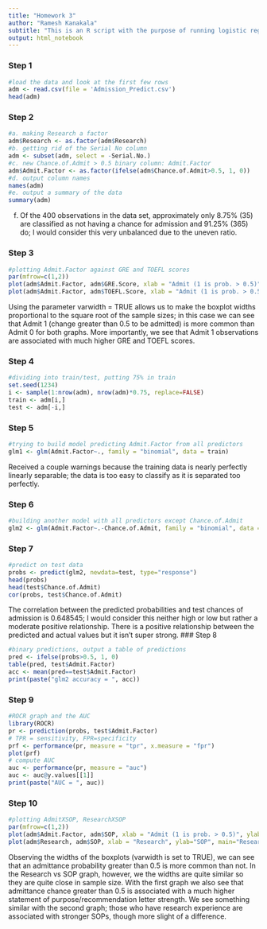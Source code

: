 ```yaml
---
title: "Homework 3"
author: "Ramesh Kanakala"
subtitle: "This is an R script with the purpose of running logistic regression on graduate admissions data from and Indian graduate school to get acceptance probabilities"
output: html_notebook
---
```


### Step 1
```r
#load the data and look at the first few rows
adm <- read.csv(file = 'Admission_Predict.csv')
head(adm)
```

### Step 2
```r
#a. making Research a factor
adm$Research <- as.factor(adm$Research)
#b. getting rid of the Serial No column
adm <- subset(adm, select = -Serial.No.)
#c. new Chance.of.Admit > 0.5 binary column: Admit.Factor
adm$Admit.Factor <- as.factor(ifelse(adm$Chance.of.Admit>0.5, 1, 0))
#d. output column names
names(adm)
#e. output a summary of the data
summary(adm)
```
f. Of the 400 observations in the data set, approximately only 8.75% (35) are classified as not having a chance for admission and 91.25% (365) do; I would consider this very unbalanced due to the uneven ratio.

### Step 3
```r
#plotting Admit.Factor against GRE and TOEFL scores
par(mfrow=c(1,2))
plot(adm$Admit.Factor, adm$GRE.Score, xlab = "Admit (1 is prob. > 0.5)", ylab="GRE Score", main="Admit vs GRE Score", varwidth = TRUE)
plot(adm$Admit.Factor, adm$TOEFL.Score, xlab = "Admit (1 is prob. > 0.5)", ylab="TOEFL Score", main="Admit vs TOEFL Score", varwidth = TRUE)
```
Using the parameter varwidth = TRUE allows us to make the boxplot widths proportional to the square root of the sample sizes; in this case we can see that Admit 1 (change greater than 0.5 to be admitted) is more common than Admit 0 for both graphs. More importantly, we see that Admit 1 observations are associated with much higher GRE and TOEFL scores.

### Step 4
```r
#dividing into train/test, putting 75% in train
set.seed(1234)
i <- sample(1:nrow(adm), nrow(adm)*0.75, replace=FALSE)
train <- adm[i,]
test <- adm[-i,]
```

### Step 5
```r
#trying to build model predicting Admit.Factor from all predictors
glm1 <- glm(Admit.Factor~., family = "binomial", data = train)
```
Received a couple warnings because the training data is nearly perfectly linearly separable; the data is too easy to classify as it is separated too perfectly.

### Step 6
```r
#building another model with all predictors except Chance.of.Admit
glm2 <- glm(Admit.Factor~.-Chance.of.Admit, family = "binomial", data = train)
```

### Step 7
```r
#predict on test data
probs <- predict(glm2, newdata=test, type="response")
head(probs)
head(test$Chance.of.Admit)
cor(probs, test$Chance.of.Admit)
```
The correlation between the predicted probabilities and test chances of admission is 0.648545; I would consider this neither high or low but rather a moderate positive relationship. There is a positive relationship between the predicted and actual values but it isn't super strong.
### Step 8
```r
#binary predictions, output a table of predictions
pred <- ifelse(probs>0.5, 1, 0)
table(pred, test$Admit.Factor)
acc <- mean(pred==test$Admit.Factor)
print(paste("glm2 accuracy = ", acc))
```

### Step 9
```r
#ROCR graph and the AUC
library(ROCR)
pr <- prediction(probs, test$Admit.Factor)
# TPR = sensitivity, FPR=specificity
prf <- performance(pr, measure = "tpr", x.measure = "fpr")
plot(prf)
# compute AUC
auc <- performance(pr, measure = "auc")
auc <- auc@y.values[[1]]
print(paste("AUC = ", auc))
```

### Step 10
```r
#plotting AdmitXSOP, ResearchXSOP
par(mfrow=c(1,2))
plot(adm$Admit.Factor, adm$SOP, xlab = "Admit (1 is prob. > 0.5)", ylab="SOP", main="Admit vs SOP", varwidth = TRUE)
plot(adm$Research, adm$SOP, xlab = "Research", ylab="SOP", main="Research vs SOP", varwidth = TRUE)
```
Observing the widths of the boxplots (varwidth is set to TRUE), we can see that an admittance probability greater than 0.5 is more common than not. In the Research vs SOP graph, however, we the widths are quite similar so they are quite close in sample size. With the first graph we also see that admittance chance greater than 0.5 is associated with a much higher statement of purpose/recommendation letter strength. We see something similar with the second graph; those who have research experience are associated with stronger SOPs, though more slight of a difference.